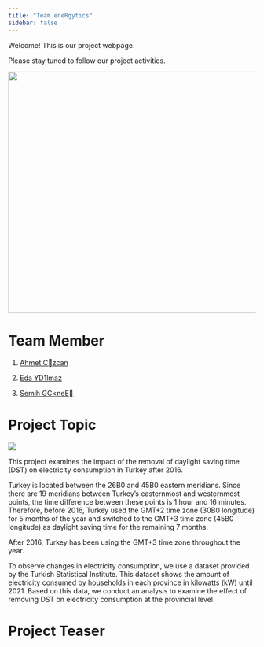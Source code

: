 ```yaml
---
title: "Team eneRgytics"
sidebar: false 
---
```


Welcome! This is our project webpage.

Please stay tuned to follow our project activities.

![](images/animasyon.mp4.gif){fig-align="center" width="13.7cm" height="13cm"}

# Team Member

1.  [Ahmet Czcan](https://emu-hacettepe-analytics.github.io/emu430-fall2024-aozcanlab/)

2.  [Eda YD1lmaz](https://emu-hacettepe-analytics.github.io/emu430-fall2024-edayilmazlab/)

3.  [Semih GC\<neE](https://emu-hacettepe-analytics.github.io/emu430-fall2024-SemihGuneslab/)

# Project Topic

![](images/image11.png)

This project examines the impact of the removal of daylight saving time (DST) on electricity consumption in Turkey after 2016.

Turkey is located between the 26B0 and 45B0 eastern meridians. Since there are 19 meridians between Turkey's easternmost and westernmost points, the time difference between these points is 1 hour and 16 minutes. Therefore, before 2016, Turkey used the GMT+2 time zone (30B0 longitude) for 5 months of the year and switched to the GMT+3 time zone (45B0 longitude) as daylight saving time for the remaining 7 months.

After 2016, Turkey has been using the GMT+3 time zone throughout the year.

To observe changes in electricity consumption, we use a dataset provided by the Turkish Statistical Institute. This dataset shows the amount of electricity consumed by households in each province in kilowatts (kW) until 2021. Based on this data, we conduct an analysis to examine the effect of removing DST on electricity consumption at the provincial level.

# Project Teaser

